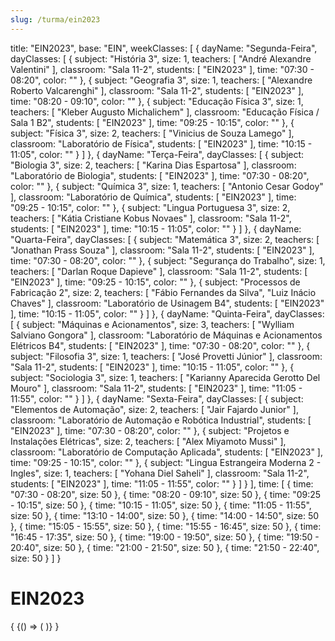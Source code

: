 ```yaml
---
slug: /turma/ein2023
---
```

  title: "EIN2023",
  base: "EIN",
  weekClasses: [
    {
      dayName: "Segunda-Feira",
      dayClasses: [
        {
          subject: "História 3",
          size: 1,
          teachers: [
            "André Alexandre Valentini"
          ],
          classroom: "Sala 11-2",
          students: [
            "EIN2023"
          ],
          time: "07:30 - 08:20",
          color: ""
        },
        {
          subject: "Geografia 3",
          size: 1,
          teachers: [
            "Alexandre Roberto Valcarenghi"
          ],
          classroom: "Sala 11-2",
          students: [
            "EIN2023"
          ],
          time: "08:20 - 09:10",
          color: ""
        },
        {
          subject: "Educação Física 3",
          size: 1,
          teachers: [
            "Kleber Augusto Michalichem"
          ],
          classroom: "Educação Física / Sala 1 B2",
          students: [
            "EIN2023"
          ],
          time: "09:25 - 10:15",
          color: ""
        },
        {
          subject: "Física 3",
          size: 2,
          teachers: [
            "Vinicius de Souza Lamego"
          ],
          classroom: "Laboratório de Física",
          students: [
            "EIN2023"
          ],
          time: "10:15 - 11:05",
          color: ""
        }
      ]
    },
    {
      dayName: "Terça-Feira",
      dayClasses: [
        {
          subject: "Biologia 3",
          size: 2,
          teachers: [
            "Karina Dias Espartosa"
          ],
          classroom: "Laboratório de Biologia",
          students: [
            "EIN2023"
          ],
          time: "07:30 - 08:20",
          color: ""
        },
        {
          subject: "Química 3",
          size: 1,
          teachers: [
            "Antonio Cesar Godoy"
          ],
          classroom: "Laboratório de Química",
          students: [
            "EIN2023"
          ],
          time: "09:25 - 10:15",
          color: ""
        },
        {
          subject: "Lingua Portuguesa 3",
          size: 2,
          teachers: [
            "Kátia Cristiane Kobus Novaes"
          ],
          classroom: "Sala 11-2",
          students: [
            "EIN2023"
          ],
          time: "10:15 - 11:05",
          color: ""
        }
      ]
    },
    {
      dayName: "Quarta-Feira",
      dayClasses: [
        {
          subject: "Matemática 3",
          size: 2,
          teachers: [
            "Jonathan Prass Souza"
          ],
          classroom: "Sala 11-2",
          students: [
            "EIN2023"
          ],
          time: "07:30 - 08:20",
          color: ""
        },
        {
          subject: "Segurança do Trabalho",
          size: 1,
          teachers: [
            "Darlan Roque Dapieve"
          ],
          classroom: "Sala 11-2",
          students: [
            "EIN2023"
          ],
          time: "09:25 - 10:15",
          color: ""
        },
        {
          subject: "Processos de Fabricação 2",
          size: 2,
          teachers: [
            "Fábio Fernandes da Silva",
            "Luiz Inácio Chaves"
          ],
          classroom: "Laboratório de Usinagem B4",
          students: [
            "EIN2023"
          ],
          time: "10:15 - 11:05",
          color: ""
        }
      ]
    },
    {
      dayName: "Quinta-Feira",
      dayClasses: [
        {
          subject: "Máquinas e Acionamentos",
          size: 3,
          teachers: [
            "Wylliam Salviano Gongora"
          ],
          classroom: "Laboratório de Máquinas e Acionamentos Elétricos B4",
          students: [
            "EIN2023"
          ],
          time: "07:30 - 08:20",
          color: ""
        },
        {
          subject: "Filosofia 3",
          size: 1,
          teachers: [
            "José Provetti Júnior"
          ],
          classroom: "Sala 11-2",
          students: [
            "EIN2023"
          ],
          time: "10:15 - 11:05",
          color: ""
        },
        {
          subject: "Sociologia 3",
          size: 1,
          teachers: [
            "Karianny Aparecida Gerotto Del Mouro"
          ],
          classroom: "Sala 11-2",
          students: [
            "EIN2023"
          ],
          time: "11:05 - 11:55",
          color: ""
        }
      ]
    },
    {
      dayName: "Sexta-Feira",
      dayClasses: [
        {
          subject: "Elementos de Automação",
          size: 2,
          teachers: [
            "Jair Fajardo Junior"
          ],
          classroom: "Laboratório de Automação e Robótica Industrial",
          students: [
            "EIN2023"
          ],
          time: "07:30 - 08:20",
          color: ""
        },
        {
          subject: "Projetos e Instalações Elétricas",
          size: 2,
          teachers: [
            "Alex Miyamoto Mussi"
          ],
          classroom: "Laboratório de Computação Aplicada",
          students: [
            "EIN2023"
          ],
          time: "09:25 - 10:15",
          color: ""
        },
        {
          subject: "Lingua Estrangeira Moderna 2 - Ingles",
          size: 1,
          teachers: [
            "Yohana Diel Saheli"
          ],
          classroom: "Sala 11-2",
          students: [
            "EIN2023"
          ],
          time: "11:05 - 11:55",
          color: ""
        }
      ]
    }
  ],
  time: [
    {
      time: "07:30 - 08:20",
      size: 50
    },
    {
      time: "08:20 - 09:10",
      size: 50
    },
    {
      time: "09:25 - 10:15",
      size: 50
    },
    {
      time: "10:15 - 11:05",
      size: 50
    },
    {
      time: "11:05 - 11:55",
      size: 50
    },
    {
      time: "13:10 - 14:00",
      size: 50
    },
    {
      time: "14:00 - 14:50",
      size: 50
    },
    {
      time: "15:05 - 15:55",
      size: 50
    },
    {
      time: "15:55 - 16:45",
      size: 50
    },
    {
      time: "16:45 - 17:35",
      size: 50
    },
    {
      time: "19:00 - 19:50",
      size: 50
    },
    {
      time: "19:50 - 20:40",
      size: 50
    },
    {
      time: "21:00 - 21:50",
      size: 50
    },
    {
      time: "21:50 - 22:40",
      size: 50
    }
  ]
}

# EIN2023

<div>
  {
    <BrowserOnly>
      {() => (
        <Grid
          title={data.title}
          weekClasses={data.weekClasses}
          time={data.time}
        />
      )}
    </BrowserOnly>
  }
</div>
